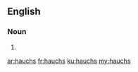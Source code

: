 ==English==

===Noun===
{{head|en|noun plural form}}

# {{plural of|hauch|lang=en}}

[[ar:hauchs]]
[[fr:hauchs]]
[[ku:hauchs]]
[[my:hauchs]]